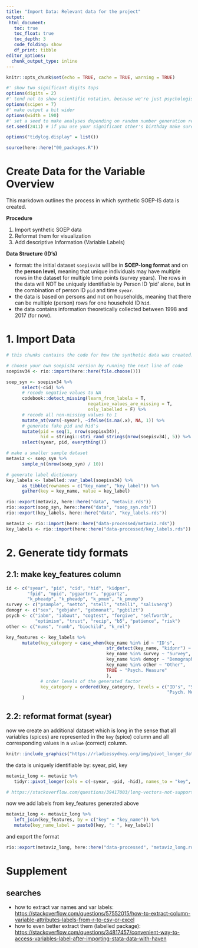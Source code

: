 ```yaml
---
title: "Import Data: Relevant data for the project"
output: 
 html_document:
   toc: true
   toc_float: true
   toc_depth: 3
   code_folding: show
   df_print: tibble
editor_options: 
  chunk_output_type: inline
---
```


```r
knitr::opts_chunk$set(echo = TRUE, cache = TRUE, warning = TRUE) 

#' show two significant digits tops
options(digits = 2)
#' tend not to show scientific notation, because we're just psychologists
options(scipen = 7)
#' make output a bit wider
options(width = 190)
#' set a seed to make analyses depending on random number generation reproducible
set.seed(2411) # if you use your significant other's birthday make sure you stay together for the sake of reproducibility

options("tidylog.display" = list())

source(here::here("00_packages.R"))
```

# Create Data for the Variable Overview

This markdown outlines the process in which synthetic SOEP-IS data is created.

**Procedure**

1.  Import synthetic SOEP data
2.  Reformat them for visualization
3.  Add descriptive Information (Variable Labels)

**Data Structure (ID's)**

-   format: the initial dataset `soepisv34` will be in **SOEP-long format** and on the **person level**, meaning that unique individuals may have multiple rows in the dataset for multiple time points (survey years). The rows in the data will NOT be uniquely identifiable by Person ID 'pid' alone, but in the combination of person ID `pid` and time `syear`.
-   the data is based on persons and not on households, meaning that there can be multiple (person) rows for one household ID `hid`.
-   the data contains information theoretically collected between 1998 and 2017 (for now).

# 1. Import Data

```r
# this chunks contains the code for how the synthetic data was created. All values that contain information from people were recoded to 1 unless they were missing. Only the information about the syear is retained.

# choose your own soepis34 version by running the next line of code
soepisv34 <- rio::import(here::here(file.choose()))

soep_syn <- soepisv34 %>% 
      select(-cid) %>% 
      # recode negative values to NA
      codebook::detect_missing(learn_from_labels = T,
                               negative_values_are_missing = T,
                               only_labelled = F) %>% 
      # recode all non-missing values to 1
      mutate_at(vars(-syear), ~ifelse(is.na(.x), NA, 1)) %>% 
      # generate fake pid and hid's
      mutate(pid = seq(1, nrow(soepisv34)),
             hid = stringi::stri_rand_strings(nrow(soepisv34), 5)) %>% 
      select(syear, pid, everything()) 

# make a smaller sample dataset
metaviz <- soep_syn %>% 
      sample_n((nrow(soep_syn) / 10))

# generate label dictionary
key_labels <- labelled::var_label(soepisv34) %>% 
      as_tibble(rownames = c("key_name", "key_label")) %>% 
      gather(key = key_name, value = key_label)

rio::export(metaviz, here::here("data", "metaviz.rds"))
rio::export(soep_syn, here::here("data", "soep_syn.rds"))
rio::export(key_labels, here::here("data", "key_labels.rds"))

```

```r
metaviz <- rio::import(here::here("data-processed/metaviz.rds"))
key_labels <- rio::import(here::here("data-processed/key_labels.rds"))
```

# 2. Generate tidy formats

## 2.1: make key_features column

```r
id <- c("syear", "pid", "cid", "hid", "kidpnr", 
        "fpid", "mpid", "pgpartnr", "pgpartz", 
        "k_pheadp", "k_pheadp", "k_pmum", "k_pmump")
survey <- c("psample", "netto", "stell", "stell1", "salivaerg")
demogr <- c("sex", "gebjahr", "gebmonat", "pgbilzt")
psych <- c("iabm", "iabaut", "cogtest", "forgive", "selfworth", 
           "optimism", "trust", "recip", "b5", "patience", "risk")
other <- c("nums", "numb", "biochild", "k_rel")

key_features <- key_labels %>% 
      mutate(key_category = case_when(key_name %in% id ~ "ID's",
                                      str_detect(key_name, "kidpnr") ~ "ID's",
                                      key_name %in% survey ~ "Survey",
                                      key_name %in% demogr ~ "Demography",
                                      key_name %in% other ~ "Other",
                                      TRUE ~ "Psych. Measure"
                                      ),
             # order levels of the generated factor
             key_category = ordered(key_category, levels = c("ID's", "Survey", "Demography",
                                                             "Psych. Measure", "Other") )
      )
```

## 2.2: reformat format (syear)

now we create an additional dataset which is long in the sense that all variables (spices) are represented in the `key` (spice) column and all corresponding values in a `value` (correct) column.

```r
knitr::include_graphics("https://rladiessydney.org/img/pivot_longer_data.png")
```

the data is uniquely identifiable by: syear, pid, key

```r
metaviz_long <- metaviz %>% 
   tidyr::pivot_longer(cols = c(-syear, -pid, -hid), names_to = "key", values_to = "value")

# https://stackoverflow.com/questions/39417003/long-vectors-not-supported-yet-error-in-rmd-but-not-in-r-script
```

now we add labels from key_features generated above

```r
metaviz_long <- metaviz_long %>% 
   left_join(key_features, by = c("key" = "key_name")) %>% 
   mutate(key_name_label = paste0(key, ": ", key_label))
```

and export the format

```r
rio::export(metaviz_long, here::here("data-processed", "metaviz_long.rds"))
```

# Supplement

## searches

-   how to extract var names and var labels: <https://stackoverflow.com/questions/57552015/how-to-extract-column-variable-attributes-labels-from-r-to-csv-or-excel>
-   how to even better extract them (labelled package): <https://stackoverflow.com/questions/34817457/convenient-way-to-access-variables-label-after-importing-stata-data-with-haven>
